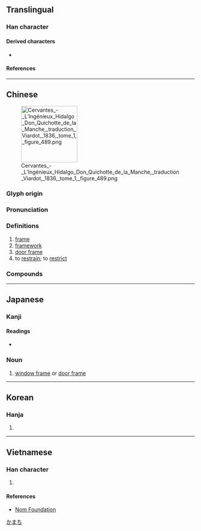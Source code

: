 {{character info/new}}
==Translingual==

===Han character===
{{Han char|rn=75|rad=木|as=06|sn=10|four=41911|canj=DSMG,XDSMG|ids=⿰木匡}}

====Derived characters====
* {{l|mul|[[𥱜]]}}

====References====
{{Han ref|kx=0525.070|dkj=14760|dj=0914.020|hdz=21192.050|uh=6846}}

----

==Chinese==
{{zh-forms}}
[[File:Cervantes - L’Ingénieux Hidalgo Don Quichotte de la Manche, traduction Viardot, 1836, tome 1, figure 489.png|thumb|right|150px]]

===Glyph origin===
{{Han etym}}

===Pronunciation===
{{zh-pron
|m=框
|c=hong1,kwaang1
|mn=khong/kheng
|mn_note=khong - literary; kheng - vernacular
|mc=y
|oc=y
|ma=
|cat=n
}}

===Definitions===
{{zh-hanzi}}

# [[frame]]
# [[framework]]
# [[door frame]]
# to [[restrain]]; to [[restrict]]

===Compounds===
{{zh-der|三框闌兒|條條框框|方框|框子|框架|相框|框圖|畫框|方框圖|框框|籃框|邊框|門框|鏡框|同字框|病字框|周字框|國字框|圍字框|反字框|區字框|匠字框|三框|鳳字框}}

----

==Japanese==
{{wp|lang=ja}}

===Kanji===
{{ja-kanji|grade=|rs=木06}}

====Readings====
* {{ja-readings|on=[[きょう]] (kyō)|kun=[[かまち]] (kamachi)}}

===Noun===
{{ja-noun|かまち}}

# [[window frame]] or [[door frame]]

[[Category:ja:Architecture|かまち]]

----

==Korean==

===Hanja===
{{ko-hanja|hangeul=광|eumhun=|rv=gwang|mr=kwang|y=kwang}}

# {{rfdef|ko|sort=木06}}

----

==Vietnamese==

===Han character===
{{vi-hantu|rs=木06|[[chuồng]], [[khuông]]}}

# {{rfdef|vi|sort=木06}}

====References====
* [http://nomfoundation.org/common/nom_details.php?codepoint=6846 Nom Foundation]